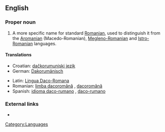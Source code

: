 ==English==
{{wikipedia|Daco-Romanian}}

===Proper noun===
{{en-proper noun}}

# A more specific name for standard [[Romanian language|Romanian]], used to distinguish it from the [[Aromanian]] (Macedo-Romanian), [[Megleno-Romanian]] and [[Istro-Romanian]] languages.

====Translations====
{{trans-top|language}}
*Croatian: [[dačkorumunjski jezik]]
*German: [[Dakorumänisch]] {{g|German}}
{{trans-mid}}
*Latin: [[Lingua Daco-Romana]]
*Romanian: [[limba dacoromână]] {{f}}, [[dacoromână]] {{f}}
*Spanish: [[idioma daco-rumano]] {{m}}, [[daco-rumano]] {{m}}
{{trans-bot}}

===External links===
*{{ethnologue|code=ron}}

[[Category:Languages]]